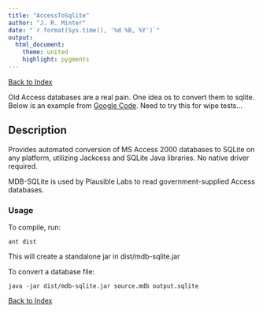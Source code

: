```yaml
---
title: "AccessToSqlite"
author: "J. R. Minter"
date: "`r format(Sys.time(), '%d %B, %Y')`"
output:
  html_document:
    theme: united
    highlight: pygments
---
```


[Back to Index](../README.html)

Old Access databases are a real pain. One idea os to convert them to sqlite. Below is an example from [Google Code](https://code.google.com/p/mdb-sqlite/). Need to try this for wipe tests...

## Description

Provides automated conversion of MS Access 2000 databases to SQLite on any platform, utilizing Jackcess and SQLite Java libraries. No native driver required.

MDB-SQLite is used by Plausible Labs to read government-supplied Access databases.

### Usage

To compile, run:

```
ant dist
```

This will create a standalone jar in dist/mdb-sqlite.jar

To convert a database file:

```
java -jar dist/mdb-sqlite.jar source.mdb output.sqlite
```


[Back to Index](../README.html)